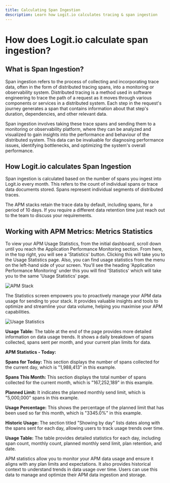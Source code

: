 ```yaml
---
title: Calculating Span Ingestion
description: Learn how Logit.io calculates tracing & span ingestion
---
```


# How does Logit.io calculate span ingestion?

## What is Span Ingestion?

Span ingestion refers to the process of collecting and incorporating trace 
data, often in the form of distributed tracing spans, into a monitoring or 
observability system. Distributed tracing is a method used in software 
engineering to trace the path of a request as it moves through various 
components or services in a distributed system. Each step in the request's 
journey generates a span that contains information about that step's 
duration, dependencies, and other relevant data.

Span ingestion involves taking these trace spans and sending them 
to a monitoring or observability platform, where they can be analyzed 
and visualized to gain insights into the performance and behaviour of 
the distributed system. This data can be invaluable for diagnosing 
performance issues, identifying bottlenecks, and optimizing 
the system's overall performance.

## How Logit.io calculates Span Ingestion

Span ingestion is calculated based on the number of spans you ingest into 
Logit.io every month. This refers to the count of individual spans or 
trace data documents stored. Spans represent individual segments of distributed traces.

The APM stacks retain the trace data by default, including spans, for 
a period of 10 days. If you require a different data retention time 
just reach out to the team to discuss your requirements.

## Working with APM Metrics: Metrics Statistics

To view your APM Usage Statistics, from the initial dashboard, scroll 
down until you reach the Application Performance Monitoring section. 
From here, in the top right, you will see a 'Statistics' button. Clicking 
this will take you to the Usage Statistics page. Also, you can find usage 
statistics from the menu on the left-hand side of your screen. You'll see 
the heading 'Application Performance Monitoring' under this you will find 
'Statistics' which will take you to the same 'Usage Statistics' page.

![APM Stack](@/images/help/apm/overview/apm-stack.png)

The Statistics screen empowers you to proactively manage your APM data usage for sending to your stack. It provides valuable insights and tools to optimize and streamline your data volume, helping you maximise your APM capabilities.

![Usage Statistics](@/images/help/apm/apm-usage-statistics.png)

**Usage Table:** The table at the end of the page provides more detailed information on data usage trends. It shows a daily breakdown of spans collected, spans sent per month, and your current plan limits for data.

**APM Statistics - Today:**

**Spans for Today:** This section displays the number of spans collected for the current day, which is "1,988,413" in this example.

**Spans This Month:** This section displays the total number of spans collected for the current month, which is "167,252,189" in this example.

**Planned Limit:** It indicates the planned monthly send limit, which is "5,000,000" spans in this example.

**Usage Percentage:** This shows the percentage of the planned limit that has been used so far this month, which is "3345.0%" in this example.

**Historic Usage:** The section titled "Showing by day" lists dates along with the spans sent for each day, allowing users to track usage trends over time.

**Usage Table:** The table provides detailed statistics for each day, including span count, monthly count, planned monthly send limit, plan retention, and date.

APM statistics allow you to monitor your APM data usage and ensure it 
aligns with any plan limits and expectations. It also provides historical 
context to understand trends in data usage over time. Users can use this 
data to manage and optimize their APM data ingestion and storage.